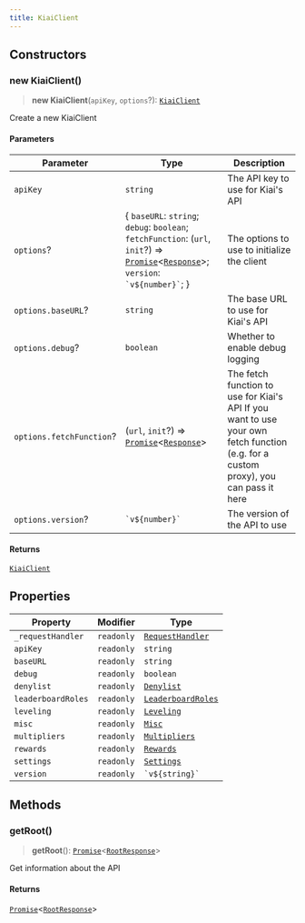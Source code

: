 ```yaml
---
title: KiaiClient
---
```


## Constructors

### new KiaiClient()

> **new KiaiClient**(`apiKey`, `options`?): [`KiaiClient`](/docs/kiai.js/KiaiClient)

Create a new KiaiClient

#### Parameters

| Parameter | Type | Description |
| ------ | ------ | ------ |
| `apiKey` | `string` | The API key to use for Kiai's API |
| `options`? | \{ `baseURL`: `string`; `debug`: `boolean`; `fetchFunction`: (`url`, `init`?) => [`Promise`](https://developer.mozilla.org/docs/Web/JavaScript/Reference/Global_Objects/Promise)\<[`Response`](https://developer.mozilla.org/docs/Web/API/Response)\>; `version`: `` `v${number}` ``; \} | The options to use to initialize the client |
| `options.baseURL`? | `string` | The base URL to use for Kiai's API |
| `options.debug`? | `boolean` | Whether to enable debug logging |
| `options.fetchFunction`? | (`url`, `init`?) => [`Promise`](https://developer.mozilla.org/docs/Web/JavaScript/Reference/Global_Objects/Promise)\<[`Response`](https://developer.mozilla.org/docs/Web/API/Response)\> | The fetch function to use for Kiai's API If you want to use your own fetch function (e.g. for a custom proxy), you can pass it here |
| `options.version`? | `` `v${number}` `` | The version of the API to use |

#### Returns

[`KiaiClient`](/docs/kiai.js/KiaiClient)

## Properties

| Property | Modifier | Type |
| ------ | ------ | ------ |
| <a id="_requesthandler"></a> `_requestHandler` | `readonly` | [`RequestHandler`](/docs/kiai.js/RequestHandler) |
| <a id="apikey-1"></a> `apiKey` | `readonly` | `string` |
| <a id="baseurl-1"></a> `baseURL` | `readonly` | `string` |
| <a id="debug-1"></a> `debug` | `readonly` | `boolean` |
| <a id="denylist"></a> `denylist` | `readonly` | [`Denylist`](/docs/kiai.js/Denylist) |
| <a id="leaderboardroles"></a> `leaderboardRoles` | `readonly` | [`LeaderboardRoles`](/docs/kiai.js/LeaderboardRoles) |
| <a id="leveling"></a> `leveling` | `readonly` | [`Leveling`](/docs/kiai.js/Leveling) |
| <a id="misc"></a> `misc` | `readonly` | [`Misc`](/docs/kiai.js/Misc) |
| <a id="multipliers"></a> `multipliers` | `readonly` | [`Multipliers`](/docs/kiai.js/Multipliers) |
| <a id="rewards"></a> `rewards` | `readonly` | [`Rewards`](/docs/kiai.js/Rewards) |
| <a id="settings"></a> `settings` | `readonly` | [`Settings`](/docs/kiai.js/Settings) |
| <a id="version-1"></a> `version` | `readonly` | `` `v${string}` `` |

## Methods

### getRoot()

> **getRoot**(): [`Promise`](https://developer.mozilla.org/docs/Web/JavaScript/Reference/Global_Objects/Promise)\<[`RootResponse`](/docs/type-aliases/RootResponse)\>

Get information about the API

#### Returns

[`Promise`](https://developer.mozilla.org/docs/Web/JavaScript/Reference/Global_Objects/Promise)\<[`RootResponse`](/docs/type-aliases/RootResponse)\>
